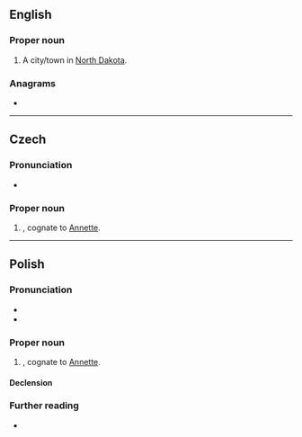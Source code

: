 ==English==

===Proper noun===
{{en-proper noun}}

# A city/town in [[North Dakota]].

===Anagrams===
* {{anagrams|en|a=aaent|Aetna|Antae|antae}}

{{topics|en|North Dakota, USA}}

----

==Czech==
{{wikipedia|lang=cs}}

===Pronunciation===
* {{cs-IPA}}

===Proper noun===
{{cs-proper noun|g=m}}

# {{given name|cs|female}}, cognate to [[Annette]].

----

==Polish==

===Pronunciation===
* {{pl-IPA}}
* {{audio|pl|Pl-Aneta.ogg|Audio}}

===Proper noun===
{{pl-proper noun|g=f}}

# {{given name|pl|female}}, cognate to [[Annette]].

====Declension====
{{pl-decl-noun-f|Ane|t}}

===Further reading===
* {{R:PWN}}